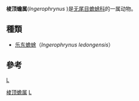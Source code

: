{{Automatic taxobox
| taxon = Ingerophrynus 
| authority = Frost, Grant, Faivovich, Bain, Haas, Haddad, de Sá, Channing, Wilkinson, Donnellan, Raxworthy, Campbell, Blotto, Moler, Drewes, Nussbaum, Lynch, Green, and Wheeler, 2006
}}

'''棱顶蟾属'''(''Ingerophrynus'' )是[[无尾目|无尾目]][[蟾蜍科|蟾蜍科]]的一属动物。

== 種類 ==
* [[乐东蟾蜍|乐东蟾蜍]]（''Ingerophrynus ledongensis''）

== 參考 ==
{{reflist}}
{{無尾目}}
{{taxonbar}}
[[category:蟾蜍科|L]]
[[Category:棱顶蟾属|]]
[[Category:_2006年描述的分类群|L]]
